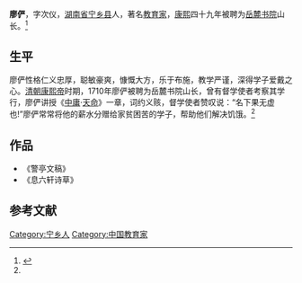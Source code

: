 ''' 廖俨 '''，字次仪，[[湖南省|湖南省]][[宁乡市|宁乡县]]人，著名[[教育家|教育家]]，[[康熙|康熙]]四十九年被聘为[[岳麓书院|岳麓书院]]山长。<ref name="廖俨 ">{{cite web|url=http://1000.hnu.cn/bencandy.php?fid=254&id=3781|title=《廖俨》|accessdate=2011-12-01|date=2010-11-02|publisher=湖南大学官方网}}{{dead link|date=2018年2月 |bot=InternetArchiveBot |fix-attempted=yes}}</ref>

== 生平 ==
廖俨性格仁义忠厚，聪敏豪爽，慷慨大方，乐于布施，教学严谨，深得学子爱戴之心。[[清朝|清朝]][[康熙帝|康熙帝]]时期，1710年廖俨被聘为岳麓书院山长，曾有督学使者考察其学行，廖俨讲授《[[中庸|中庸]]·[[天命|天命]]》一章，词约义赅，督学使者赞叹说：“名下果无虚也!”廖俨常常将他的薪水分赠给家贫困苦的学子，帮助他们解决饥饿。<ref name="廖俨 "/>

== 作品 ==
*《警亭文稿》
*《息六轩诗草》

==参考文献==
{{reflist}}

{{DEFAULTSORT:Liaoyan廖俨}}
[[Category:宁乡人|Category:宁乡人]]
[[Category:中国教育家|Category:中国教育家]]